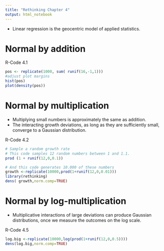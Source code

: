 ```yaml
---
title: "Rethinking Chapter 4"
output: html_notebook
---
```

- Linear regression is the geocentric model of applied statistics.

# Normal by addition
R-Code 4.1
```r
pos <- replicate(1000, sum( runif(16,-1,1)))
#adjust plot margins
hist(pos)
plot(density(pos))
```
# Normal by multiplication
- Multiplying small numbers is approximately the same as addition.
- The interacting growth deviations, as long as they are sufficiently small, converge to a Gaussian distribution.


R-Code 4.2
```r
# Sample a random growth rate 
# This code samples 12 random numbers between 1 and 1.1.
prod (1 + runif(12,0,0.1))

# And this code generates 10.000 of these numbers
growth <-replicate(10000,prod(1+runif(12,0,0.01)))
library(rethinking)
dens( growth,norm.comp=TRUE)
```
# Normal by log-multiplication
- Multiplicative interactions of large deviations can produce Gaussian distributions, once we measure the outcomes on the log scale.

R-Code 4.5
```r
log.big <-replicate(10000,log(prod(1+runif(12,0,0.5))))
dens(log.big,norm.comp=TRUE)
```